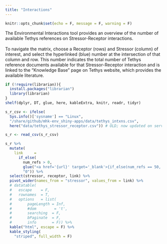 ```yaml
---
title: "Interactions"
---
```


```r
knitr::opts_chunk$set(echo = F, message = F, warning = F)
```

The Environmental Interactions tool provides an overview of the number of available Tethys references on Stressor-Receptor interactions.
<br>
<br>
To navigate the matrix, choose a Receptor (rows) and Stressor (column) of interest, and select the hyperlinked (blue) number at the intersection of that column and row. This number indicates the total number of Tethys reference documents available for that Stressor-Receptor interaction and is linked to the "Knowledge Base" page on Tethys website, which provides the available literature.

```r
if (!require(librarian)){
  install.packages("librarian")
  library(librarian)
}
shelf(dplyr, DT, glue, here, kableExtra, knitr, readr, tidyr)

s_r_csv <- ifelse(
  Sys.info()['sysname'] == "Linux",
  "/share/github/mhk-env_shiny-apps/data/tethys_intxns.csv",
  here("data/tethys_stressor_receptor.csv")) # OLD; now updated on server within shiny repo

s_r <- read_csv(s_r_csv)

s_r %>% 
  mutate(
    link     = 
      if_else(
        num_refs > 0,
        glue("<a href='{url}' target='_blank'>{if_else(num_refs == 50, '50+', as.character(num_refs))}</a>"),
        "0")) %>% 
  select(stressor, receptor, link) %>% 
  pivot_wider(names_from = "stressor", values_from = link) %>% 
  # datatable(
  #   escape    = F,
  #   rownames  = T,
  #   options   = list(
  #       pageLength = Inf, 
  #       #dom        = 't',
  #       searching  = F, 
  #       bPaginate  = F, 
  #       info       = F)) %>% 
  kable("html", escape = F) %>%
  kable_styling(
    "striped", full_width = F)
```

